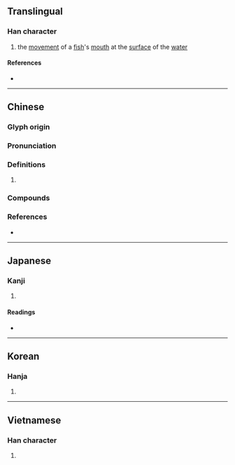 {{character info}}
==Translingual==

===Han character===
{{Han char|rn=30|rad=口|as=13|sn=16|four=68086|canj=ROMO|ids=⿰口僉}}

# the [[movement]] of a [[fish]]'s [[mouth]] at the [[surface]] of the [[water]]

====References====
* {{Han ref|kx=0209.160|dkj=04350|dj=0432.020|hdz=10693.020|uh=565E|ud=22110|bh=E945|bd=59717}}

----

==Chinese==
{{zh-forms|s=𪡋}}

===Glyph origin===
{{Han etym}}

===Pronunciation===
{{zh-pron
|m=yǎn
|c=jim2,jim1
|mn=giám
|mc=y
|oc=y
|cat=
}}

===Definitions===
{{zh-hanzi}}

# {{rfdef|zh}}

===Compounds===
{{zh-der|噞喁}}

===References===
* {{R:yue:mfccd}}

----

==Japanese==

===Kanji===
{{ja-kanji|grade=|rs=口13}}

# {{rfdef|ja|sort=口13}}

====Readings====
* {{ja-readings|on=[[げん]] (gen)|kun=[[あぎとう]] (agitou), [[はげしい]] (hageshii)}}

----

==Korean==

===Hanja===
{{ko-hanja|hangeul=엄|rv=eom|mr=ŏm}}

# {{rfdef|ko|sort=口13}}

----

==Vietnamese==

===Han character===
{{vi-hantu|[[thèm]]|rs=口13}}

# {{rfdef|vi|sort=口13}}